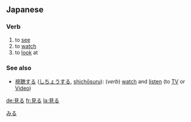 ==Japanese==
{{ja-kanjitab|見}}
===Verb===
[[Category:1000_Japanese_basic_words|みる]]
{{ja-verb|kk|type=2|hira=みる|rom=miru}}
# to [[see]]
# to [[watch]]
# to [[look]] at

{{ja-ichi|見|み|mi}}

===See also===
*[[視聴する]] ([[しちょうする]], [[shichōsuru]]): (''verb'') [[watch]] and [[listen]] (to [[TV]] or [[Video]])


[[de:見る]]
[[fr:見る]]
[[la:見る]]